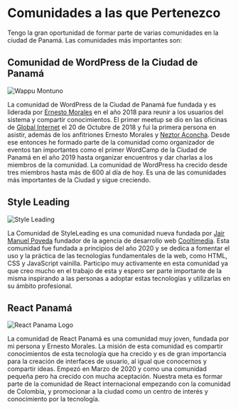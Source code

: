 # Comunidades a las que Pertenezco

Tengo la gran oportunidad de formar parte de varias comunidades en la ciudad de Panamá. Las comunidades más importantes son:

## Comunidad de WordPress de la Ciudad de Panamá

<div class="small-image float-right small-border">
<img
  src="../../assets/wappu-panama.png"
  alt='Wappu Montuno'
/>
</div>

La comunidad de WordPress de la Ciudad de Panamá fue fundada y es liderada por [Ernesto Morales](https://www.linkedin.com/in/ernestomorales/) en el año 2018 para reunir a los usuarios del sistema y compartir conocimientos. El primer meetup se dio en las oficinas de [Global Internet](https://globalinternet.com.pa/) el 20 de Octubre de 2018 y fui la primera persona en asistir, además de los anfitriones Ernesto Morales y [Neztor Aconcha](https://www.linkedin.com/in/neztorweb/). Desde ese entonces he formado parte de la comunidad como organizador de eventos tan importantes como el primer WordCamp de la Ciudad de Panamá en el año 2019 hasta organizar encuentros y dar charlas a los miembros de la comunidad. La comunidad de WordPress ha crecido desde tres miembros hasta más de 600 al día de hoy. Es una de las comunidades más importantes de la Ciudad y sigue creciendo.

## Style Leading

<div class="small-image float-right small-border">
  <img
    src="../../assets/logo-style-leading.jpg"
    alt='Style Leading'
  />
</div>

La Comunidad de StyleLeading es una comunidad nueva fundada por [Jair Manuel Poveda](https://www.linkedin.com/in/jairpoveda/) fundador de la agencia de desarrollo web [Cooltimedia](https://cooltimedia.com/). Esta comunidad fue fundada a principios del año 2020 y se dedica a fomentar el uso y la práctica de las tecnologías fundamentales de la web, como HTML, CSS y JavaScript vainilla. Participo muy activamente en esta comunidad ya que creo mucho en el trabajo de esta y espero ser parte importante de la misma inspirando a las personas a adoptar estas tecnologías y utilizarlas en su ámbito profesional.

## React Panamá
<div class="small-image float-right small-border">
<img 
  src="../../assets/react-panama-logo.png"
  alt='React Panama Logo'
/>
</div>

La comunidad de React Panamá es una comunidad muy joven, fundada por mi persona y Ernesto Morales. La misión de esta comunidad es compartir conocimientos de esta tecnología que ha crecido y es de gran importancia para la creación de interfaces de usuario, al igual que conocernos y compartir ideas. Empezó en Marzo de 2020 y como una comunidad pequeña pero ha crecido con mucha aceptación. Nuestra meta es formar parte de la comunidad de React internacional empezando con la comunidad de Colombia, y promocionar a la ciudad como un centro de interés y conocimiento por la tecnología.
